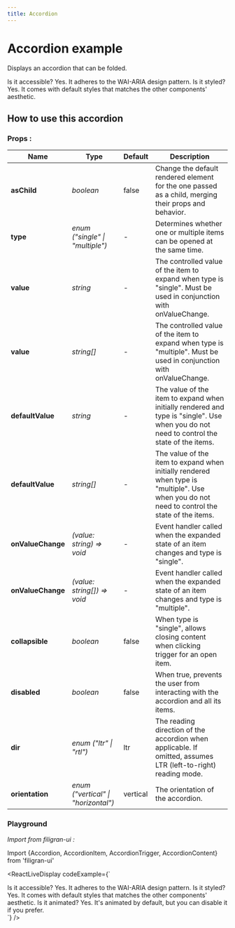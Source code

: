 ```yaml
---
title: Accordion
---
```


# Accordion example

Displays an accordion that can be folded.

<Accordion
  type="single"
  collapsible
  className="w-full">
  <AccordionItem value="item-1">
    <AccordionTrigger>Is it accessible?</AccordionTrigger>
    <AccordionContent>
      Yes. It adheres to the WAI-ARIA design pattern.
    </AccordionContent>
  </AccordionItem>
  <AccordionItem value="item-2">
    <AccordionTrigger>Is it styled?</AccordionTrigger>
    <AccordionContent>
      Yes. It comes with default styles that matches the other components&apos;
      aesthetic.
    </AccordionContent>
  </AccordionItem>
</Accordion>

## How to use this accordion

### Props :

| Name              | Type                                | Default  | Description                                                                                                                                  |
| ----------------- | ----------------------------------- | -------- | -------------------------------------------------------------------------------------------------------------------------------------------- |
| **asChild**       | _boolean_                           | false    | Change the default rendered element for the one passed as a child, merging their props and behavior.                                         |
| **type**          | _enum ("single" \| "multiple")_     | -        | Determines whether one or multiple items can be opened at the same time.                                                                     |
| **value**         | _string_                            | -        | The controlled value of the item to expand when type is "single". Must be used in conjunction with onValueChange.                            |
| **value**         | _string[]_                          | -        | The controlled value of the item to expand when type is "multiple". Must be used in conjunction with onValueChange.                          |
| **defaultValue**  | _string_                            | -        | The value of the item to expand when initially rendered and type is "single". Use when you do not need to control the state of the items.    |
| **defaultValue**  | _string[]_                          | -        | The value of the item to expand when initially rendered when type is "multiple". Use when you do not need to control the state of the items. |
| **onValueChange** | _(value: string) => void_           | -        | Event handler called when the expanded state of an item changes and type is "single".                                                        |
| **onValueChange** | _(value: string[]) => void_         | -        | Event handler called when the expanded state of an item changes and type is "multiple".                                                      |
| **collapsible**   | _boolean_                           | false    | When type is "single", allows closing content when clicking trigger for an open item.                                                        |
| **disabled**      | _boolean_                           | false    | When true, prevents the user from interacting with the accordion and all its items.                                                          |
| **dir**           | _enum ("ltr" \| "rtl")_             | ltr      | The reading direction of the accordion when applicable. If omitted, assumes LTR (left-to-right) reading mode.                                |
| **orientation**   | _enum ("vertical" \| "horizontal")_ | vertical | The orientation of the accordion.                                                                                                            |

### Playground

_Import from filigran-ui :_

Import \{Accordion, AccordionItem, AccordionTrigger, AccordionContent\} from 'filigran-ui'

<ReactLiveDisplay
  codeExample={`
  <div className={tw(\`flex gap-2\`)}>
<Accordion type="single" collapsible className="w-full">
  <AccordionItem value="item-1">
    <AccordionTrigger>Is it accessible?</AccordionTrigger>
    <AccordionContent>
      Yes. It adheres to the WAI-ARIA design pattern.
    </AccordionContent>
  </AccordionItem>
  <AccordionItem value="item-2">
    <AccordionTrigger>Is it styled?</AccordionTrigger>
    <AccordionContent>
      Yes. It comes with default styles that matches the other
      components&apos; aesthetic.
    </AccordionContent>
  </AccordionItem>
  <AccordionItem value="item-3">
    <AccordionTrigger>Is it animated?</AccordionTrigger>
    <AccordionContent>
      Yes. It&apos;s animated by default, but you can disable it if you
      prefer.
    </AccordionContent>
  </AccordionItem>
</Accordion>
  </div>`}
/>
